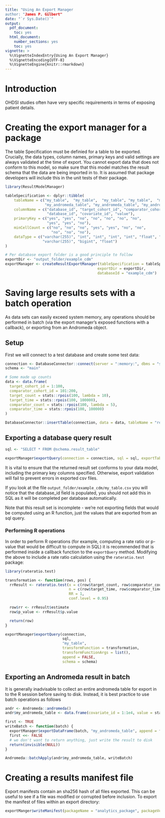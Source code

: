 ```yaml
---
title: "Using An Export Manager
author: "James P. Gilbert"
date: "`r Sys.Date()`"
output:
  pdf_document:
    toc: yes
  html_document:
    number_sections: yes
    toc: yes
vignette: >
  %\VignetteIndexEntry{Using An Export Manager}
  %\VignetteEncoding{UTF-8}
  %\VignetteEngine{knitr::rmarkdown}
---
```


# Introduction

OHDSI studies often have very specific requirements in terms of exposing patient details.

# Creating the export manager for a package

The table Specification must be definied for a table to be exported.
Crucially, the data types, column names, primary keys and valid settings are always validated at the time of export.
You cannot export data that does not conform to this model, so make sure that this model matches the result schema
that the data are being imported in to.
It is assumed that package developers will include this in the unit tests of their package.

```r
library(ResultModelManager)

tableSpecification <- dplyr::tibble(
    tableName = c("my_table",  "my_table",  "my_table", "my_table",  "my_table",  "my_table", "my_table",
                  "my_andromeda_table", "my_andromeda_table", "my_andromeda_table"),
    columnName = c("database_id", "target_cohort_id", "comparator_cohort_id", "target_count", "comparator_count", "rr", "p_value",
                   "database_id", "covariate_id", "value"),
    primaryKey = c("yes", "yes", "no", "no", "no", "no", "no",
                   "yes", "yes", "no"),
    minCellCount = c("no", "no", "no", "yes", "yes", "no", "no",
                     "no", "no", "no"),
    dataType = c("varchar(255)", "int", "int", "int", "int", "float", "float",
                 "varchar(255)", "bigint", "float")
)

# Per database export folder is a good principle to follow
exportDir <- "output_folder/example_cdm"
exportManager <- createResultExportManager(tableSpecification = tableSpecification,
                                          exportDir = exportDir,
                                          databaseId = "example_cdm")

```


# Saving large results sets with a batch operation
As data sets can easily exceed system memory, any operations should be performed in batch (via the export manager's
exposed functions with a callback), or exporting from an Andromeda object.

## Setup

First we will connect to a test database and create some test data:

```r
connection <- DatabaseConnector::connect(server = ":memory:", dbms = "sqlite")
schema <- "main"

# Some made up counts
data <- data.frame(
  target_cohort_id = 1:100,
  comparator_cohort_id = 101:200,
  target_count = stats::rpois(100, lambda = 10),
  target_time = stats::rpois(100, 100000),
  comparator_count = stats::rpois(100, lambda = 5),
  comparator_time = stats::rpois(100, 100000)
)

DatabaseConnector::insertTable(connection, data = data, tableName = "result_table", databaseSchema = schema)
```

## Exporting a database query result

```r
sql <- "SELECT * FROM @schema.result_table"

exportManager$exportQuery(connection = connection, sql = sql, exportTableName = "my_table", schema = schema)
```

It is vital to ensure that the returned result set conforms to your data model, including the primary key columns specified.
Otherwise, export validation will fail to prevent errors in exported csv files.

If you look at the file `output_folder/example_cdm/my_table.csv` you will notice that the database_id field is populated,
you should not add this in SQL as it will be completed per database automatically.

Note that this result set is incomplete - we're not exporting fields that would be computed using an R function, just
the values that are exported from an sql query.

### Performing R operations
In order to perform R operations (for example, computing a rate ratio or p-value that would be difficult to compute in
SQL) it is recommended that is performed inside a callback function to the `exportQuery` method.
Modifying the above to include a rate ratio calculation using the `rateratio.test` package:

```r
library(rateratio.test)

transformation <- function(rows, pos) {
  rrResult <- rateratio.test(x = c(row$target_count, row$comparator_count),
                             n = c(row$target_time, row$comparator_time),
                             RR = 1,
                             conf.level = 0.95)

  row$rr <- rrResult$estimate
  row$p_value <- rrResult$p.value

  return(row)
}

exportManager$exportQuery(connection,
                          sql,
                          "my_table",
                          transformFunction = transformation,
                          transformFunctionArgs = list(),
                          append = FALSE,
                          schema = schema)
```

## Exporting an Andromeda result in batch
It is generally inadvisable to collect an entire andromeda table for export in to the R session before saving to disk.
Instead, it is best practice to use batch operations as follows

```r
andr <- Andromeda::andromeda()
andr$my_andromeda_table <- data.frame(covariate_id = 1:1e4, value = stats::runif(1e4))

first <- TRUE
writeBatch <- function(batch) {
  exportManager$exportDataFrame(batch, "my_andromeda_table", append = first)
  first <<- FALSE
  # we don't want to return anything, just write the result to disk
  return(invisible(NULL))
}

Andromeda::batchApply(andr$my_andromeda_table, writeBatch)

```
# Creating a results manifest file
Export manifests contain an sha256 hash of all files exported.
This can be useful to see if a file was modified or corrupted before inclusion.
To export the manifest of files within an export directory:

```r
exportManger$writeManifest(packageName = "analytics_package", packageVersion = packageVersion("analytics_package"))
```
